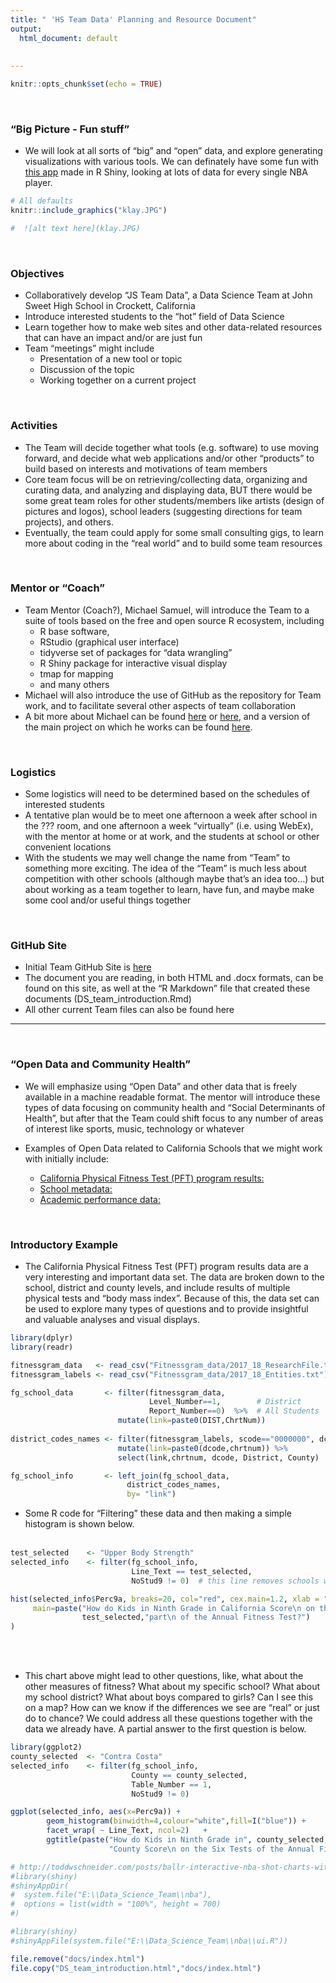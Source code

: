 ```yaml
---
title: " 'HS Team Data' Planning and Resource Document"
output:
  html_document: default
   
  
---
```


```r
knitr::opts_chunk$set(echo = TRUE)
```


<br> 

### "Big Picture - Fun stuff"

* We will look at all sorts of "big" and "open" data, and explore generating visualizations with various tools. We can definately have some fun with [this app](http://toddwschneider.com/posts/ballr-interactive-nba-shot-charts-with-r-and-shiny/) made in R Shiny, looking at lots of data for every single NBA player.


```r
# All defaults
knitr::include_graphics("klay.JPG")

#  ![alt text here](klay.JPG) 
```

<br> 

### Objectives

*  Collaboratively develop "JS Team Data", a Data Science Team at John Sweet High School in Crockett, California
*  Introduce interested students to the "hot" field of Data Science
*  Learn together how to make web sites and other data-related resources that can have an impact and/or are just fun
*  Team "meetings" might include
    *  Presentation of a new tool or topic 
    *  Discussion of the topic
    *  Working together on a current project

<br> 

### Activities

*  The Team will decide together what tools (e.g. software) to use moving forward, and decide what web applications and/or other "products" to build based on interests and motivations of team members
* Core team focus will be on retrieving/collecting data, organizing and curating data, and analyzing and displaying data, BUT there would be some great team roles for other students/members like artists (design of pictures and logos), school leaders (suggesting directions for team projects), and others.
*  Eventually, the team could apply for some small consulting gigs, to learn more about coding in the "real world" and to build some team resources

<br> 

### Mentor or "Coach"
*  Team Mentor (Coach?), Michael Samuel, will introduce the Team to a suite of tools based on the free and open source R ecosystem, including
     *  R base software,
     *  RStudio (graphical user interface)
     *  tidyverse set of packages for "data wrangling"
     *  R Shiny package for interactive visual display
     *  tmap for mapping
     *  and many others
*  Michael will also introduce the use of GitHub as the repository for Team work, and to facilitate several other aspects of team collaboration
* A bit more about Michael can be found [here](http://dlab.berkeley.edu/people/dr-michael-samuel) or [here](https://www.linkedin.com/in/mcsamuel/), and a version of the main project on which he works can be found [here](https://cdph.ca.gov/communityburden).

<br> 

### Logistics

* Some logistics will need to be determined based on the schedules of interested students
* A tentative plan would be to meet one afternoon a week after school in the ??? room, and one afternoon a week "virtually" (i.e. using WebEx), with the mentor at home or at work, and the students at school or other convenient locations
* With the students we may well change the name from "Team" to something more exciting.  The idea of the "Team" is much less about competition with other schools (although maybe that's an idea too...) but about working as a team together to learn, have fun, and maybe make some cool and/or useful things together
   
<br> 

### GitHub Site
* Initial Team GitHub Site is [here](https://github.com/mcSamuelDataSci/Data_Science_Team)
*  The document you are reading, in both HTML and .docx formats, can be found on this site, as well at the "R Markdown" file that created these documents (DS_team_introduction.Rmd)
*  All other current Team files can also be found here


***

<br> 

### "Open Data and Community Health"


* We will emphasize using "Open Data" and other data that is freely available in a machine readable format.  The mentor will introduce these types of data focusing on community health and "Social Determinants of Health", but after that the Team could shift focus to any number of areas of interest like sports, music, technology or whatever 

* Examples of Open Data related to California Schools that we might work with initially include: 
    * [California Physical Fitness Test (PFT) program results:](https://www.cde.ca.gov/ta/tg/pf/pftresearch.asp)
    * [School metadata:](ttps://www.cde.ca.gov/ds/si/ds/pubschls.asp) 
    * [Academic performance data:](https://www.cde.ca.gov/ta/ac/cm/)

<br> 

### Introductory Example

* The California Physical Fitness Test (PFT) program results data are a very interesting and important data set.  The data are broken down to the school, district and county levels, and include results of multiple physical tests and "body mass index". Because of this, the data set can be used to explore many types of questions and to provide insightful and valuable analyses and visual displays.


```r
library(dplyr)
library(readr)

fitnessgram_data   <- read_csv("Fitnessgram_data/2017_18_ResearchFile.txt",na = c("", "**")) # use as needed: ,col_types="_ciiiii") 
fitnessgram_labels <- read_csv("Fitnessgram_data/2017_18_Entities.txt")

fg_school_data       <- filter(fitnessgram_data,
                               Level_Number==1,        # District
                               Report_Number==0)  %>%  # All Students   
                        mutate(link=paste0(DIST,ChrtNum))
                                     
district_codes_names <- filter(fitnessgram_labels, scode=="0000000", dcode !="00000") %>%
                        mutate(link=paste0(dcode,chrtnum)) %>%
                        select(link,chrtnum, dcode, District, County)

fg_school_info       <- left_join(fg_school_data,
                          district_codes_names,
                          by= "link")

```


* Some R code for "Filtering" these data and then making a simple histogram is shown below.  
<br>

```r
test_selected    <- "Upper Body Strength"
selected_info    <- filter(fg_school_info, 
                           Line_Text == test_selected, 
                           NoStud9 != 0)  # this line removes schools with no 9th graders 

hist(selected_info$Perc9a, breaks=20, col="red", cex.main=1.2, xlab = "Score",
     main=paste("How do Kids in Ninth Grade in California Score\n on the",
                test_selected,"part\n of the Annual Fitness Test?")
)

```

<br>
<br>

* This chart above might lead to other questions, like, what about the other measures of fitness? What about my specific school? What about my school district?  What about boys compared to girls?  Can I see this on a map?  How can we know if the differences we see are "real" or just do to chance?  We could address all these questions together with the data we already have. A partial answer to the first question is below.  


```r
library(ggplot2)
county_selected  <- "Contra Costa"                         
selected_info    <- filter(fg_school_info, 
                           County == county_selected, 
                           Table_Number == 1,
                           NoStud9 != 0)

ggplot(selected_info, aes(x=Perc9a)) + 
        geom_histogram(binwidth=4,colour="white",fill=I("blue")) +
        facet_wrap( ~ Line_Text, ncol=2)   +
        ggtitle(paste("How do Kids in Ninth Grade in", county_selected,
                      "County Score\n on the Six Tests of the Annual Fitness Test?"))
```





<!-- regular html comment


### Beginning of Resource List

* R markdown resources:
    * https://holtzy.github.io/Pimp-my-rmd/
    * https://stackoverflow.com/questions/29787850/how-do-i-add-a-url-to-r-markdown/29788494
 --> 


```r
# http://toddwschneider.com/posts/ballr-interactive-nba-shot-charts-with-r-and-shiny/
#library(shiny)
#shinyAppDir(
#  system.file("E:\\Data_Science_Team\\nba"),
#  options = list(width = "100%", height = 700)
#)
```

```r
#library(shiny)
#shinyAppFile(system.file("E:\\Data_Science_Team\\nba\\ui.R"))
```





```r
file.remove("docs/index.html")
file.copy("DS_team_introduction.html","docs/index.html")
```



